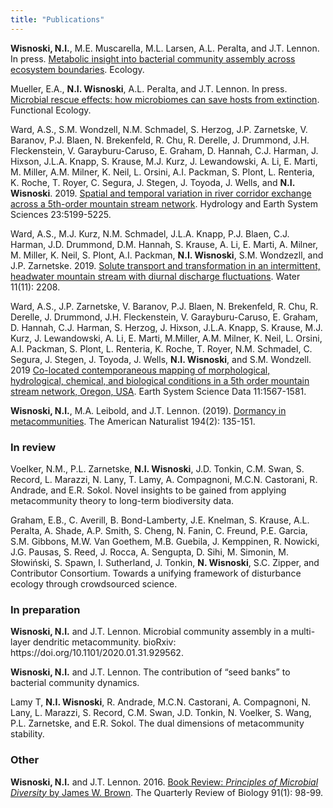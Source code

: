 ```yaml
---
title: "Publications"
---
```


**Wisnoski, N.I.**, M.E. Muscarella, M.L. Larsen, A.L. Peralta, and J.T. Lennon. In press. [Metabolic insight into bacterial community assembly across ecosystem boundaries](https://doi.org/10.1002/ecy.2968). Ecology.


Mueller, E.A., **N.I. Wisnoski**, A.L. Peralta, and J.T. Lennon. In press. [Microbial rescue effects: how microbiomes can save hosts from extinction](https://doi.org/10.1111/1365-2435.13493). Functional Ecology.

Ward, A.S., S.M. Wondzell, N.M. Schmadel, S. Herzog, J.P. Zarnetske, V. Baranov, P.J. Blaen, N. Brekenfeld, R. Chu, R. Derelle, J. Drummond, J.H. Fleckenstein, V. Garayburu-Caruso, E. Graham, D. Hannah, C.J. Harman, J. Hixson, J.L.A. Knapp, S. Krause, M.J. Kurz, J. Lewandowski, A. Li, E. Marti, M. Miller, A.M. Milner, K. Neil, L. Orsini, A.I. Packman, S. Plont, L. Renteria, K. Roche, T. Royer, C. Segura, J. Stegen, J. Toyoda, J. Wells, and **N.I. Wisnoski**. 2019. [Spatial and temporal variation in river corridor exchange across a 5th-order mountain stream network](https://doi.org/10.5194/hess-23-5199-2019). Hydrology and Earth System Sciences 23:5199-5225.

Ward, A.S., M.J. Kurz, N.M. Schmadel, J.L.A. Knapp, P.J. Blaen, C.J. Harman, J.D. Drummond, D.M. Hannah, S. Krause, A. Li, E. Marti, A. Milner, M. Miller, K. Neil, S. Plont, A.I. Packman, **N.I. Wisnoski**, S.M. Wondzezll, and J.P. Zarnetske. 2019. [Solute transport and transformation in an intermittent, headwater mountain stream with diurnal discharge fluctuations](https://doi.org/10.3390/w11112208). Water 11(11): 2208.

Ward, A.S., J.P. Zarnetske, V. Baranov, P.J. Blaen, N. Brekenfeld, R. Chu, R. Derelle, J. Drummond, J.H. Fleckenstein, V. Garayburu-Caruso, E. Graham, D. Hannah, C.J. Harman, S. Herzog, J. Hixson, J.L.A. Knapp, S. Krause, M.J. Kurz, J. Lewandowski, A. Li, E. Marti, M.Miller, A.M. Milner, K. Neil, L. Orsini, A.I. Packman, S. Plont, L. Renteria, K. Roche, T. Royer, N.M. Schmadel, C. Segura, J. Stegen, J. Toyoda, J. Wells, **N.I. Wisnoski**, and S.M. Wondzell. 2019 [Co-located contemporaneous mapping of morphological, hydrological, chemical, and biological conditions in a 5th order mountain stream network, Oregon, USA](https://doi.org/10.5194/essd-11-1567-2019). Earth System Science Data 11:1567-1581.

**Wisnoski, N.I.**, M.A. Leibold, and J.T. Lennon. (2019). [Dormancy in metacommunities](https://doi.org/10.1086/704168). The American Naturalist 194(2): 135-151.

  
### In review


Voelker, N.M., P.L. Zarnetske, **N.I. Wisnoski**, J.D. Tonkin, C.M. Swan, S. Record, L. Marazzi, N. Lany, T. Lamy, A. Compagnoni, M.C.N. Castorani, R. Andrade, and E.R. Sokol. Novel insights to be gained from applying metacommunity theory to long-term biodiversity data.

Graham, E.B., C. Averill, B. Bond-Lamberty, J.E. Knelman, S. Krause, A.L. Peralta, A. Shade, A.P. Smith, S. Cheng, N. Fanin, C. Freund, P.E. Garcia, S.M. Gibbons, M.W. Van Goethem, M.B. Guebila, J. Kemppinen, R. Nowicki, J.G. Pausas, S. Reed, J. Rocca, A. Sengupta, D. Sihi, M. Simonin, M. Słowiński, S. Spawn, I. Sutherland, J. Tonkin, **N. Wisnoski**, S.C. Zipper, and Contributor Consortium. Towards a unifying framework of disturbance ecology through crowdsourced science.

  
### In preparation
**Wisnoski, N.I.** and J.T. Lennon. Microbial community assembly in a multi-layer dendritic metacommunity. bioRxiv: https://doi.org/10.1101/2020.01.31.929562.

**Wisnoski, N.I.** and J.T. Lennon. The contribution of "seed banks" to bacterial community dynamics.

Lamy T, **N.I. Wisnoski**, R. Andrade, M.C.N. Castorani, A. Compagnoni, N. Lany, L. Marazzi, S. Record, C.M. Swan, J.D. Tonkin, N. Voelker, S. Wang, P.L. Zarnetske, and E.R. Sokol. The dual dimensions of metacommunity stability.



### Other
**Wisnoski, N.I.** and J.T. Lennon. 2016. [Book Review: _Principles of Microbial Diversity_ by James W. Brown](https://doi.org/10.1086/685351). The Quarterly Review of Biology 91(1): 98-99.